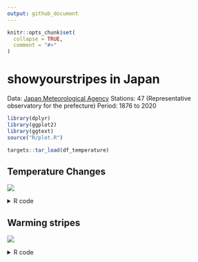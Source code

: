 ```yaml
---
output: github_document
---
```


<!-- README.md is generated from README.Rmd. Please edit that file -->

```r
knitr::opts_chunk$set(
  collapse = TRUE,
  comment = "#>"
)
```

# showyourstripes in Japan

Data: [Japan Meteorological Agency](http://www.jma.go.jp/jma/index.html)
Stations: 47 (Representative observatory for the prefecture)
Period: 1876 to 2020

```r
library(dplyr)
library(ggplot2)
library(ggtext)
source("R/plot.R")

targets::tar_load(df_temperature)
```

## Temperature Changes

![](figures/output.gif)

<details>
<summary>R code</summary>

```r
df_temperature$block_no %>%
  unique() %>%
  purrr::walk(
    function(.x) {
      # png(glue::glue("figures/block_no{.x}.png"),
      #     width = 1200,
      #     height = 550,
      #     res = 320)
      df_temperature %>%
        filter(block_no == .x) %>%
        plot_temperature_changes()
      # dev.off()
      ggsave(glue::glue("figures/block_no{.x}.png"),
             width = 1200,
             height = 500,
             units = "px",
             dpi = 320)
    }
)
```

</details>

## Warming stripes

![](figures/panel.png)

<details>
<summary>R code</summary>

```r
df_temperature$block_no %>%
  unique() %>%
  purrr::walk(
    function(.x) {
      df_temperature %>%
        filter(block_no == .x) %>%
        filter(!is.na(value), is.na(note)) %>%
        plot_warming_stripes()
      ggsave(glue::glue("figures/stripes_block_no{.x}.png"),
             width = 1200,
             height = 500,
             units = "px",
             dpi = 320)
    }
  )
```

```r
tile_output <- function(block_no) {
  block_no %>%
    purrr::map(
      ~ df_temperature %>%
        filter(block_no == .x) %>%
        .plot_warming_stripes() +
        labs(tag = df_temperature %>%
               filter(block_no == .x) %>%
               pull(station_name) %>%
               .[1])) %>%
    patchwork::wrap_plots() +
    patchwork::plot_layout(ncol = 7) +
    patchwork::plot_annotation(theme = theme(text = element_text(colour = "#FFFFEE",
                                                                 family = "TsukuARdGothic-Regular"),
                                            plot.background = element_rect(fill = "#272728",
                                                                           colour = "transparent"),
                                             panel.border = element_blank()),
                               title = "日本各地の気温の変化",
                               caption = "#ShowYourStripes, データ元: 気象庁, 作成: @u_ribo")
}
tile_output(df_temperature$block_no %>%
              unique())
ggsave(here::here("figures/panel.png"), width = 16, height = 8, dpi = 300)
```

</details>


